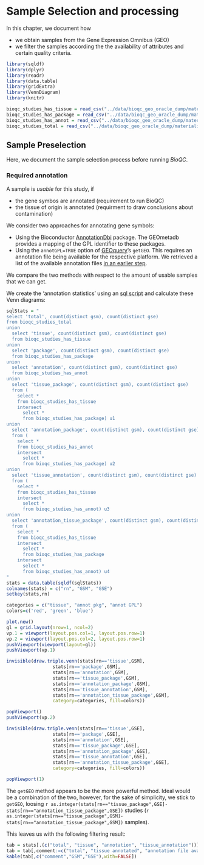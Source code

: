 # Sample Selection and processing {#sample-selection}

In this chapter, we document how

* we obtain samples from the Gene Expression Omnibus (GEO)
* we filter the samples according the the availability of attributes and
  certain quality criteria.

```r
library(sqldf)
library(dplyr)
library(readr)
library(data.table)
library(gridExtra)
library(VennDiagram)
library(knitr)
```

```r
bioqc_studies_has_tissue = read_csv("../data/bioqc_geo_oracle_dump/materialized_views/BIOQC_STUDIES_HAS_TISSUE_DATA_MATERIALIZED VIEW.csv")
bioqc_studies_has_package = read_csv("../data/bioqc_geo_oracle_dump/materialized_views/BIOQC_STUDIES_HAS_PACKAGE_DATA_MATERIALIZED VIEW.csv")
bioqc_studies_has_annot = read_csv("../data/bioqc_geo_oracle_dump/materialized_views/BIOQC_STUDIES_HAS_ANNOT_DATA_MATERIALIZED VIEW.csv")
bioqc_studies_total = read_csv("../data/bioqc_geo_oracle_dump/materialized_views/BIOQC_STUDIES_TOTAL_DATA_MATERIALIZED VIEW.csv")
```

## Sample Preselection
Here, we document the sample selection process before running *BioQC*.

### Required annotation
A sample is *usable* for this study, if

* the gene symbos are annotated (requirement to run BioQC)
* the tissue of origin is annotated (requirment to draw conclusions about contamination)

We consider two approaches for annotating gene symbols:

* Using the Bioconductor [AnnotationDbi](https://bioconductor.org/packages/release/bioc/html/AnnotationDbi.html) package. The GEOmetadb provides a mapping of the GPL identifier to these packages.
* Using the `annotGPL=TRUE` option of [GEOquery](https://bioconductor.org/packages/release/bioc/html/GEOquery.html)'s `getGEO`. This requires an annotation file being available for the respective platform. We retrieved a list of the available annotation files [in an earlier step](#load-annotation-information).

We compare the two methods with respect to the amount of usable samples that we can get.

We create the 'annotation statistics' using an  [sql script](https://github.com/grst/BioQC_GEO_analysis/blob/master/db/views/annotation_stats.sql) and calculate these Venn diagrams:


```r
sqlStats = "
select 'total', count(distinct gsm), count(distinct gse)
from bioqc_studies_total
union
  select 'tissue', count(distinct gsm), count(distinct gse)
  from bioqc_studies_has_tissue
union
  select 'package', count(distinct gsm), count(distinct gse)
  from bioqc_studies_has_package
union
  select 'annotation', count(distinct gsm), count(distinct gse)
  from bioqc_studies_has_annot
union
  select 'tissue_package', count(distinct gsm), count(distinct gse)
  from (
    select *
    from bioqc_studies_has_tissue
    intersect
      select *
      from bioqc_studies_has_package) u1
union
  select 'annotation_package', count(distinct gsm), count(distinct gse)
  from (
    select *
    from bioqc_studies_has_annot
    intersect
      select *
      from bioqc_studies_has_package) u2
union
  select 'tissue_annotation', count(distinct gsm), count(distinct gse)
  from (
    select *
    from bioqc_studies_has_tissue
    intersect
      select *
      from bioqc_studies_has_annot) u3
union
  select 'annotation_tissue_package', count(distinct gsm), count(distinct gse)
  from (
    select *
    from bioqc_studies_has_tissue
    intersect
      select *
      from bioqc_studies_has_package
    intersect
      select *
      from bioqc_studies_has_annot) u4
"
stats = data.table(sqldf(sqlStats))
colnames(stats) = c("rn", "GSM", "GSE")
setkey(stats,rn)
```

```r
categories = c("tissue", "annot pkg", "annot GPL")
colors=c('red', 'green', 'blue')

plot.new()
gl = grid.layout(nrow=1, ncol=2)
vp.1 = viewport(layout.pos.col=1, layout.pos.row=1)
vp.2 = viewport(layout.pos.col=2, layout.pos.row=1)
pushViewport(viewport(layout=gl))
pushViewport(vp.1)

invisible(draw.triple.venn(stats[rn=='tissue',GSM],
                 stats[rn=='package',GSM],
                 stats[rn=='annotation',GSM],
                 stats[rn=='tissue_package',GSM],
                 stats[rn=='annotation_package',GSM],
                 stats[rn=='tissue_annotation',GSM],
                 stats[rn=='annotation_tissue_package',GSM],
                 category=categories, fill=colors))

popViewport()
pushViewport(vp.2)

invisible(draw.triple.venn(stats[rn=='tissue',GSE],
                 stats[rn=='package',GSE],
                 stats[rn=='annotation',GSE],
                 stats[rn=='tissue_package',GSE],
                 stats[rn=='annotation_package',GSE],
                 stats[rn=='tissue_annotation',GSE],
                 stats[rn=='annotation_tissue_package',GSE],
                 category=categories, fill=colors))

popViewport(1)
```

The `getGEO` method appears to be the more powerful method. Ideal would be a combination of the two, however, for the sake of simplicity, we stick to `getGEO`, loosing `r as.integer(stats[rn=="tissue_package",GSE]-stats[rn=="annotation_tissue_package",GSE])` studies (`r as.integer(stats[rn=="tissue_package",GSM]-stats[rn=="annotation_tissue_package",GSM])` samples).

This leaves us with the following filtering result:
```r
tab = stats[.(c("total", "tissue", "annotation", "tissue_annotation"))]
tab = tab[,comment:=c("total", "tissue annotated", "annotation file available", "tissue and annotation file")]
kable(tab[,c("comment","GSM","GSE"),with=FALSE])
```
